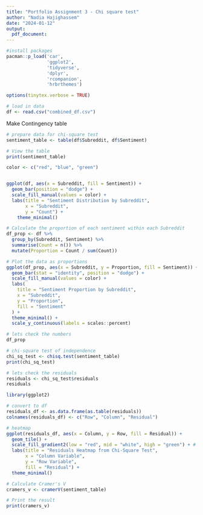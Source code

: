 ```yaml
---
title: "Portfolio Assignment 3 - Chi square test"
author: "Nadia Hajighassem"
date: "2024-01-12"
output:
  pdf_document:
---
```



```r
#install packages
pacman::p_load('car',
               'ggplot2',
               'tidyverse',
               'dplyr',
               'rcompanion',
               'hrbrthemes')
```
```r
options(tinytex.verbose = TRUE)
```



```r
# load in data
df <- read.csv("combined_df.csv")
```

Make Contingency table
```r
# prepare data for chi-square test
sentiment_table <- table(df$Subreddit, df$Sentiment)

# View the table
print(sentiment_table)
```


```r
color <- c("red", "blue", "green")


ggplot(df, aes(x = Subreddit, fill = Sentiment)) +
  geom_bar(position = "dodge") +
  scale_fill_manual(values = color) +
  labs(title = "Sentiment Distribution by Subreddit",
       x = "Subreddit",
       y = "Count") + 
    theme_minimal()

```
```r
# Calculate the proportion of each sentiment within each Subreddit
df_prop <- df %>%
  group_by(Subreddit, Sentiment) %>%
  summarise(Count = n()) %>%
  mutate(Proportion = Count / sum(Count))

# Plot the data as proportions
ggplot(df_prop, aes(x = Subreddit, y = Proportion, fill = Sentiment)) +
  geom_bar(stat = "identity", position = "dodge") +
  scale_fill_manual(values = color) +
  labs(
    title = "Sentiment Proportion by Subreddit",
    x = "Subreddit",
    y = "Proportion",
    fill = "Sentiment"
  ) +
  theme_minimal() +
  scale_y_continuous(labels = scales::percent)  

# lets check the numbers
df_prop
```


```r
# chi-square test of independence
chi_sq_test <- chisq.test(sentiment_table)
print(chi_sq_test)
```

```r
# lets check the residuals
residuals <- chi_sq_test$residuals
residuals
```

```r
library(ggplot2)

# convert to df
residuals_df <- as.data.frame(as.table(residuals))
colnames(residuals_df) <- c("Row", "Column", "Residual")

# heatmap
ggplot(residuals_df, aes(x = Column, y = Row, fill = Residual)) +
  geom_tile() +
  scale_fill_gradient2(low = "red", mid = "white", high = "green") + # green is positive, red is negative
  labs(title = "Residuals Heatmap from Chi-Square Test",
       x = "Column Variable",
       y = "Row Variable",
       fill = "Residual") +
  theme_minimal()


```

```r
# Calculate Cramer's V
cramers_v <- cramerV(sentiment_table)

# Print the result
print(cramers_v)
```

